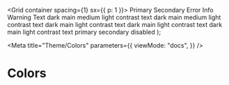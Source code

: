 
<style>
  {`
  .colorBox {
    text-align: center;
		line-height: 48px
  }
  `}
</style>

  <Grid container spacing={1} sx={{ p: 1 }}>
    <Grid item xs={2}>
      <Typography>Primary</Typography>
    </Grid>
    <Grid color="secondary" item xs={2}>
      <Typography>Secondary</Typography>
    </Grid>
    <Grid item xs={2}>
      <Typography>Error</Typography>
    </Grid>
    <Grid item xs={2}>
      <Typography>Info</Typography>
    </Grid>
    <Grid item xs={2}>
      <Typography>Warning</Typography>
    </Grid>
    <Grid item xs={2}>
      <Typography>Text</Typography>
    </Grid>
    <Grid item xs={2}>
      <Box
        color="primary.contrastText"
        bgcolor="primary.dark"
        className="colorBox"
      >
        dark
      </Box>
      <Box bgcolor="primary.main" className="colorBox">
        main
      </Box>
      <Box
        color="primary.contrastText"
        bgcolor="primary.medium"
        className="colorBox"
      >
        medium
      </Box>
      <Box bgcolor="primary.light" className="colorBox">
        light
      </Box>
      <Box bgcolor="primary.contrastText" className="colorBox">
        contrast text
      </Box>
    </Grid>
    <Grid item xs={2}>
      <Box
        color="secondary.contrastText"
        bgcolor="secondary.dark"
        className="colorBox"
      >
        dark
      </Box>
      <Box bgcolor="secondary.main" className="colorBox">
        main
      </Box>
      <Box bgcolor="secondary.medium" className="colorBox">
        medium
      </Box>
      <Box bgcolor="secondary.light" className="colorBox">
        light
      </Box>
      <Box bgcolor="secondary.contrastText" className="colorBox">
        contrast text
      </Box>
    </Grid>
    <Grid item xs={2}>
      <Box color="error.contrastText" bgcolor="error.dark" className="colorBox">
        dark
      </Box>
      <Box bgcolor="error.main" className="colorBox">
        main
      </Box>
      <Box bgcolor="error.light" className="colorBox">
        light
      </Box>
      <Box bgcolor="error.contrastText" className="colorBox">
        contrast text
      </Box>
    </Grid>
    <Grid item xs={2}>
      <Box color="info.contrastText" bgcolor="info.dark" className="colorBox">
        dark
      </Box>
      <Box bgcolor="info.main" className="colorBox">
        main
      </Box>
      <Box bgcolor="info.light" className="colorBox">
        light
      </Box>
      <Box bgcolor="info.contrastText" className="colorBox">
        contrast text
      </Box>
    </Grid>
    <Grid item xs={2}>
      <Box
        color="warning.contrastText"
        bgcolor="warning.dark"
        className="colorBox"
      >
        dark
      </Box>
      <Box bgcolor="warning.main" className="colorBox">
        main
      </Box>
      <Box bgcolor="warning.light" className="colorBox">
        light
      </Box>
      <Box bgcolor="warning.contrastText" className="colorBox">
        contrast text
      </Box>
    </Grid>
    <Grid item xs={2}>
      <Box
        bgcolor="text.primary"
        color="primary.contrastText"
        className="colorBox"
      >
        primary
      </Box>
      <Box bgcolor="text.secondary" className="colorBox">
        secondary
      </Box>
      <Box bgcolor="text.disabled" className="colorBox">
        disabled
      </Box>
    </Grid>
  </Grid>
);

<Meta
  title="Theme/Colors"
  parameters={{
    viewMode: "docs",
  }}
/>

# Colors

<Canvas>
  <Story name="Colors" args={{}}>
    <ScopedCssBaseline>
      <Template />
    </ScopedCssBaseline>
  </Story>
</Canvas>
